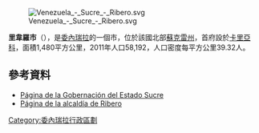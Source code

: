 [[Image:Venezuela_-_Sucre_-_Ribero.svg|right]]

'''里韋羅市'''（{{lang-es|Municipio Ribero}}），是[[委內瑞拉|委內瑞拉]]的一個市，位於該國北部[[蘇克雷州|蘇克雷州]]，首府設於[[卡里亞科|卡里亞科]]，面積1,480平方公里，2011年人口58,192，人口密度每平方公里39.32人。

==參考資料==
* [https://web.archive.org/web/20150427050338/http://www.edosucre.gov.ve/ Página de la Gobernación del Estado Sucre]
* [http://ribero-sucre.gob.ve/ Página de la alcaldía de Ribero] {{Wayback|url=http://ribero-sucre.gob.ve/ |date=20150102184916 }}

{{Venezuela-geo-stub}}
[[Category:委內瑞拉行政區劃|Category:委內瑞拉行政區劃]]